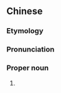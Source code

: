 {{also|侯莫陈}}
==Chinese==
{{zh-forms|s=侯莫陈}}

===Etymology===
{{rfe|lang=zh|[[w:Change of Xianbei names to Han names]]}}

===Pronunciation===
{{zh-pron
|m=Hóumòchén
|cat=pn
}}

===Proper noun===
{{zh-proper noun}}

# {{lb|zh|archaic}} {{surname|lang=zh}}